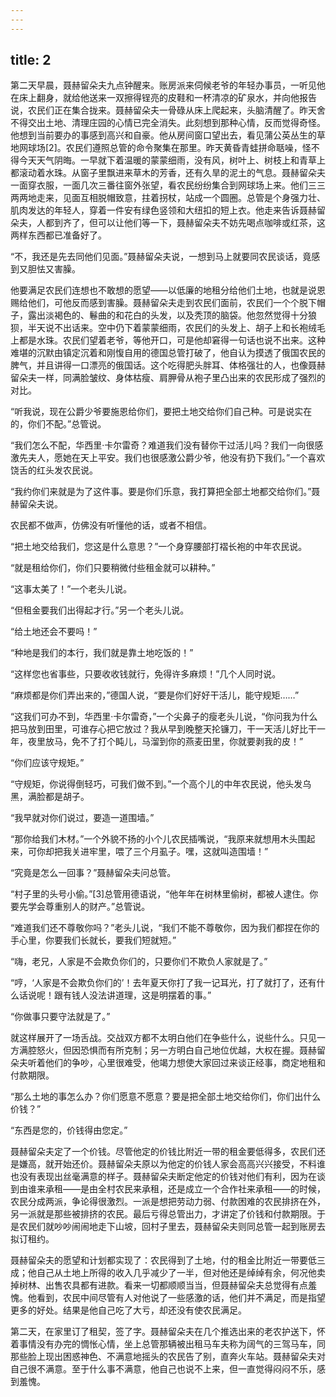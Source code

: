```yaml
---
---
---
```

title: 2
---




第二天早晨，聂赫留朵夫九点钟醒来。账房派来伺候老爷的年轻办事员，一听见他在床上翻身，就给他送来一双擦得锃亮的皮鞋和一杯清凉的矿泉水，并向他报告说，农民们正在集合拢来。聂赫留朵夫一骨碌从床上爬起来，头脑清醒了。昨天舍不得交出土地、清理庄园的心情已完全消失。此刻想到那种心情，反而觉得奇怪。他想到当前要办的事感到高兴和自豪。他从房间窗口望出去，看见蒲公英丛生的草地网球场[2]。农民们遵照总管的命令聚集在那里。昨天黄昏青蛙拼命聒噪，怪不得今天天气阴晦。一早就下着温暖的蒙蒙细雨，没有风，树叶上、树枝上和青草上都滚动着水珠。从窗子里飘进来草木的芳香，还有久旱的泥土的气息。聂赫留朵夫一面穿衣服，一面几次三番往窗外张望，看农民纷纷集合到网球场上来。他们三三两两地走来，见面互相脱帽致意，拄着拐杖，站成一个圆圈。总管是个身强力壮、肌肉发达的年轻人，穿着一件安有绿色竖领和大纽扣的短上衣。他走来告诉聂赫留朵夫，人都到齐了，但可以让他们等一下，聂赫留朵夫不妨先喝点咖啡或红茶，这两样东西都已准备好了。

“不，我还是先去同他们见面。”聂赫留朵夫说，一想到马上就要同农民谈话，竟感到又胆怯又害臊。

他要满足农民们连想也不敢想的愿望——以低廉的地租分给他们土地，也就是说恩赐给他们，可他反而感到害臊。聂赫留朵夫走到农民们面前，农民们一个个脱下帽子，露出淡褐色的、鬈曲的和花白的头发，以及秃顶的脑袋。他忽然觉得十分狼狈，半天说不出话来。空中仍下着蒙蒙细雨，农民们的头发上、胡子上和长袍绒毛上都是水珠。农民们望着老爷，等他开口，可是他却窘得一句话也说不出来。这种难堪的沉默由镇定沉着和刚愎自用的德国总管打破了，他自认为摸透了俄国农民的脾气，并且讲得一口漂亮的俄国话。这个吃得肥头胖耳、体格强壮的人，也像聂赫留朵夫一样，同满脸皱纹、身体枯瘦、肩胛骨从袍子里凸出来的农民形成了强烈的对比。

“听我说，现在公爵少爷要施恩给你们，要把土地交给你们自己种。可是说实在的，你们不配。”总管说。

“我们怎么不配，华西里·卡尔雷奇？难道我们没有替你干过活儿吗？我们一向很感激先夫人，愿她在天上平安。我们也很感激公爵少爷，他没有扔下我们。”一个喜欢饶舌的红头发农民说。

“我约你们来就是为了这件事。要是你们乐意，我打算把全部土地都交给你们。”聂赫留朵夫说。

农民都不做声，仿佛没有听懂他的话，或者不相信。

“把土地交给我们，您这是什么意思？”一个身穿腰部打褶长袍的中年农民说。

“就是租给你们，你们只要稍微付些租金就可以耕种。”

“这事太美了！”一个老头儿说。

“但租金要我们出得起才行。”另一个老头儿说。

“给土地还会不要吗！”

“种地是我们的本行，我们就是靠土地吃饭的！”

“这样您也省事些，只要收收钱就行，免得许多麻烦！”几个人同时说。

“麻烦都是你们弄出来的，”德国人说，“要是你们好好干活儿，能守规矩……”

“这我们可办不到，华西里·卡尔雷奇，”一个尖鼻子的瘦老头儿说，“你问我为什么把马放到田里，可谁存心把它放过？我从早到晚整天抡镰刀，干一天活儿好比干一年，夜里放马，免不了打个盹儿，马溜到你的燕麦田里，你就要剥我的皮！”

“你们应该守规矩。”

“守规矩，你说得倒轻巧，可我们做不到。”一个高个儿的中年农民说，他头发乌黑，满脸都是胡子。

“我早就对你们说过，要造一道围墙。”

“那你给我们木材。”一个外貌不扬的小个儿农民插嘴说，“我原来就想用木头围起来，可你却把我关进牢里，喂了三个月虱子。嘿，这就叫造围墙！”

“究竟是怎么一回事？”聂赫留朵夫问总管。

“村子里的头号小偷。”[3]总管用德语说，“他年年在树林里偷树，都被人逮住。你要先学会尊重别人的财产。”总管说。

“难道我们还不尊敬你吗？”老头儿说，“我们不能不尊敬你，因为我们都捏在你的手心里，你要我们长就长，要我们短就短。”

“嗨，老兄，人家是不会欺负你们的，只要你们不欺负人家就是了。”

“哼，‘人家是不会欺负你们的’！去年夏天你打了我一记耳光，打了就打了，还有什么话说呢！跟有钱人没法讲道理，这是明摆着的事。”

“你做事只要守法就是了。”

就这样展开了一场舌战。交战双方都不太明白他们在争些什么，说些什么。只见一方满腔怒火，但因恐惧而有所克制；另一方明白自己地位优越，大权在握。聂赫留朵夫听着他们的争吵，心里很难受，他竭力想使大家回过来谈正经事，商定地租和付款期限。

“那么土地的事怎么办？你们愿意不愿意？要是把全部土地交给你们，你们出什么价钱？”

“东西是您的，价钱得由您定。”

聂赫留朵夫定了一个价钱。尽管他定的价钱比附近一带的租金要低得多，农民们还是嫌高，就开始还价。聂赫留朵夫原以为他定的价钱人家会高高兴兴接受，不料谁也没有表现出丝毫满意的样子。聂赫留朵夫断定他定的价钱对他们有利，因为在谈到由谁来承租——是由全村农民来承租，还是成立一个合作社来承租——的时候，农民分成两派，争论得很激烈。一派是想把劳动力弱、付款困难的农民排挤在外，另一派就是那些被排挤的农民。最后亏得总管出力，才讲定了价钱和付款期限。于是农民们就吵吵闹闹地走下山坡，回村子里去，聂赫留朵夫则同总管一起到账房去拟订租约。

聂赫留朵夫的愿望和计划都实现了：农民得到了土地，付的租金比附近一带要低三成；他自己从土地上所得的收入几乎减少了一半，但对他还是绰绰有余，何况他卖掉树林、出售农具都有进款。看来一切都顺顺当当，但聂赫留朵夫总觉得有点羞愧。他看到，农民中间尽管有人对他说了一些感激的话，他们并不满足，而是指望更多的好处。结果是他自己吃了大亏，却还没有使农民满足。

第二天，在家里订了租契，签了字。聂赫留朵夫在几个推选出来的老农护送下，怀着事情没有办完的惆怅心情，坐上总管那辆被出租马车夫称为阔气的三驾马车，同那些脸上现出困惑神色、不满意地摇头的农民告了别，直奔火车站。聂赫留朵夫对自己很不满意。至于什么事不满意，他自己也说不上来，但一直觉得闷闷不乐，感到羞愧。